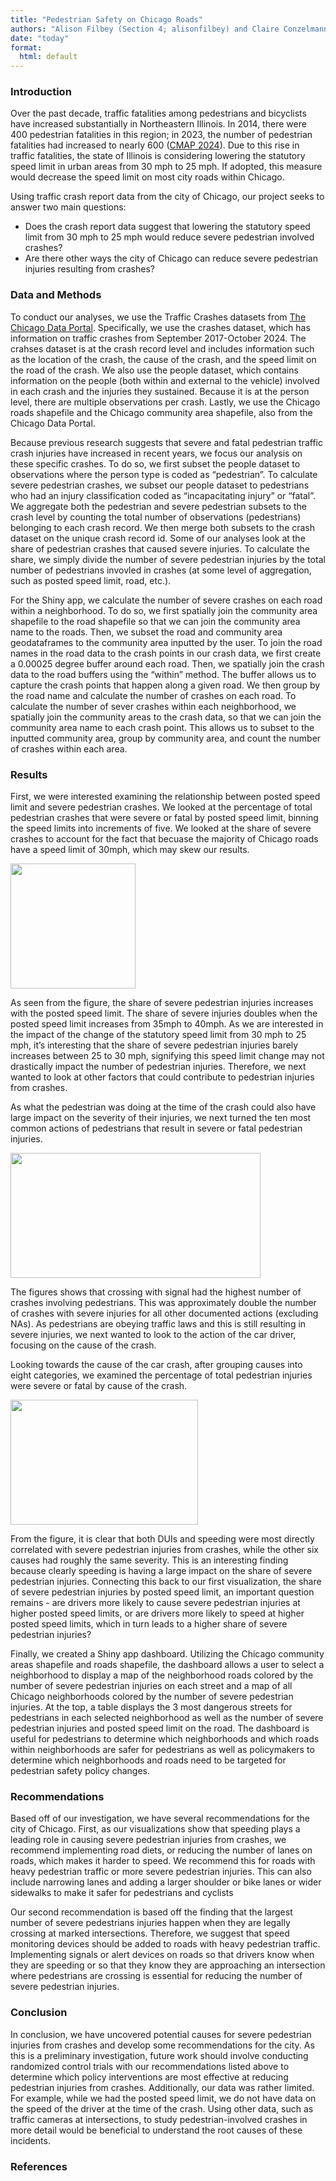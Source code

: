 ```yaml
---
title: "Pedestrian Safety on Chicago Roads"
authors: "Alison Filbey (Section 4; alisonfilbey) and Claire Conzelmann (Section 4; claireconzelmann)"
date: "today"
format:
  html: default
---
```


### Introduction
Over the past decade, traffic fatalities among pedestrians and bicyclists have increased substantially in Northeastern Illinois. In 2014, there were 400 pedestrian fatalities in this region; in 2023, the number of pedestrian fatalities had increased to nearly 600 ([CMAP 2024](https://cmap.illinois.gov/wp-content/uploads/dlm_uploads/Speed-Management-Executive-Summary_CMAP_2024.pdf)). Due to this rise in traffic fatalities, the state of Illinois is considering lowering the statutory speed limit in urban areas from 30 mph to 25 mph. If adopted, this measure would decrease the speed limit on most city roads within Chicago.

Using traffic crash report data from the city of Chicago, our project seeks to answer two main questions:

- Does the crash report data suggest that lowering the statutory speed limit from 30 mph to 25 mph would reduce severe pedestrian involved crashes?
- Are there other ways the city of Chicago can reduce severe pedestrian injuries resulting from crashes?

### Data and Methods
To conduct our analyses, we use the Traffic Crashes datasets from [The Chicago Data Portal](https://data.cityofchicago.org/Transportation/Traffic-Crashes-Crashes/85ca-t3if/about_data). Specifically, we use the crashes dataset, which has information on traffic crashes from September 2017-October 2024. The crahses dataset is at the crash record level and includes information such as the location of the crash, the cause of the crash, and the speed limit on the road of the crash. We also use the people dataset, which contains information on the people (both within and external to the vehicle) involved in each crash and the injuries they sustained. Because it is at the person level, there are multiple observations per crash. Lastly, we use the Chicago roads shapefile and the Chicago community area shapefile, also from the Chicago Data Portal.

Because previous research suggests that severe and fatal pedestrian traffic crash injuries have increased in recent years, we focus our analysis on these specific crashes. To do so, we first subset the people dataset to observations where the person type is coded as "pedestrian". To calculate severe pedestrian crashes, we subset our people dataset to pedestrians who had an injury classification coded as "incapacitating injury" or "fatal". We aggregate both the pedestrian and severe pedestrian subsets to the crash level by counting the total number of observations (pedestrians) belonging to each crash record. We then merge both subsets to the crash dataset on the unique crash record id. Some of our analyses look at the share of pedestrian crashes that caused severe injuries. To calculate the share, we simply divide the number of severe pedestrian injuries by the total number of pedestrians invovled in crashes (at some level of aggregation, such as posted speed limit, road, etc.).

For the Shiny app, we calculate the number of severe crashes on each road within a neighborhood. To do so, we first spatially join the community area shapefile to the road shapefile so that we can join the community area name to the roads. Then, we subset the road and community area geodataframes to the community area inputted by the user. To join the road names in the road data to the crash points in our crash data, we first create a 0.00025 degree buffer around each road. Then, we spatially join the crash data to the road buffers using the "within" method. The buffer allows us to capture the crash points that happen along a given road. We then group by the road name and calculate the number of crashes on each road. To calculate the number of sever crashes within each neighborhood, we spatially join the community areas to the crash data, so that we can join the community area name to each crash point. This allows us to subset to the inputted community area, group by community area, and count the number of crashes within each area.

### Results

First, we were interested examining the relationship between posted speed limit and severe pedestrian crashes. We looked at the percentage of total pedestrian crashes that were severe or fatal by posted speed limit, binning the speed limits into increments of five. We looked at the share of severe crashes to account for the fact that becuase the majority of Chicago roads have a speed limit of 30mph, which may skew our results. 

![](Pictures\severe_ped_by_speed.png){width=200px height=200px}

As seen from the figure, the share of severe pedestrian injuries increases with the posted speed limit. The share of severe injuries doubles when the posted speed limit increases from 35mph to 40mph. As we are interested in the impact of the change of the statutory speed limit from 30 mph to 25 mph, it's interesting that the share of severe pedestrian injuries barely increases between 25 to 30 mph, signifying this speed limit change may not drastically impact the number of pedestrian injuries. Therefore, we next wanted to look at other factors that could contribute to pedestrian injuries from crashes. 

As what the pedestrian was doing at the time of the crash could also have large impact on the severity of their injuries, we next turned the ten most common actions of pedestrians that result in severe or fatal pedestrian injuries. 

![](Pictures\severe_ped_by_action.png){width=400px height=200px}

The figures shows that crossing with signal had the highest number of crashes involving pedestrians. This was approximately double the number of crashes with severe injuries for all other documented actions (excluding NAs). As pedestrians are obeying traffic laws and this is still resulting in severe injuries, we next wanted to look to the action of the car driver, focusing on the cause of the crash.

Looking towards the cause of the car crash, after grouping causes into eight categories, we examined the percentage of total pedestrian injuries were severe or fatal by cause of the crash.

![](Pictures\severe_ped_by_crash_cause.png){width=300px height=200px}

From the figure, it is clear that both DUIs and speeding were most directly correlated with severe pedestrian injuries from crashes, while the other six causes had roughly the same severity. This is an interesting finding because clearly speeding is having a large impact on the share of severe pedestrian injuries. Connecting this back to our first visualization, the share of severe pedestrian injuries by posted speed limit, an important question remains - are drivers more likely to cause severe pedestrian injuries at higher posted speed limits, or are drivers more likely to speed at higher posted speed limits, which in turn leads to a higher share of severe pedestrian injuries?

Finally, we created a Shiny app dashboard. Utilizing the Chicago community areas shapefile and roads shapefile, the dashboard allows a user to select a neighborhood to display a map of the neighborhood roads colored by the number of severe pedestrian injuries on each street and a map of all Chicago neighborhoods colored by the number of severe pedestrian injuries. At the top, a table displays the 3 most dangerous streets for pedestrians in each selected neighborhood as well as the number of severe pedestrian injuries and posted speed limit on the road. The dashboard is useful for pedestrians to determine which neighborhoods and which roads within neighborhoods are safer for pedestrians as well as policymakers to determine which neighborhoods and roads need to be targeted for pedestrian safety policy changes. 

### Recommendations
Based off of our investigation, we have several recommendations for the city of Chicago. First, as our visualizations show that speeding plays a leading role in causing severe pedestrian injuries from crashes, we recommend implementing road diets, or reducing the number of lanes on roads, which makes it harder to speed. We recommend this for roads with heavy pedestrian traffic or more severe pedestrian injuries. This can also include narrowing lanes and adding a larger shoulder or bike lanes or wider sidewalks to make it safer for pedestrians and cyclists

Our second recommendation is based off the finding that the largest number of severe pedestrians injuries happen when they are legally crossing at marked intersections. Therefore, we suggest that speed monitoring devices should be added to roads with heavy pedestrian traffic. Implementing signals or alert devices on roads so that drivers know when they are speeding or so that they know they are approaching an intersection where pedestrians are crossing is essential for reducing the number of severe pedestrian injuries.

### Conclusion
In conclusion, we have uncovered potential causes for severe pedestrian injuries from crashes and develop some recommendations for the city. As this is a preliminary investigation, future work should involve conducting randomized control trials with our recommendations listed above to determine which policy interventions are most effective at reducing pedestrian injuries from crashes. Additionally, our data was rather limited. For example, while we had the posted speed limit, we do not have data on the speed of the driver at the time of the crash. Using other data, such as traffic cameras at intersections, to study pedestrian-involved crashes in more detail would be beneficial to understand the root causes of these incidents.

### References